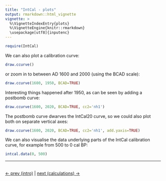 ```yaml
---
title: "IntCal - plots"
output: rmarkdown::html_vignette
vignette: >
  %\VignetteIndexEntry{plots}
  %\VignetteEngine{knitr::rmarkdown}
  \usepackage[utf8]{inputenc}
---
```


```r
require(IntCal)
```

We can also plot a calibration curve:

```r
draw.ccurve()
```

or zoom in to between AD 1600 and 2000 (using the BCAD scale):

```r
draw.ccurve(1600, 1950, BCAD=TRUE)
```

Interesting things happened after 1950, as can be seen by adding a postbomb curve:

```r
draw.ccurve(1600, 2020, BCAD=TRUE, cc2='nh1')

````

The postbomb curve dwarves the IntCal20 curve, so we could also plot both on separate vertical axes: 

```r
draw.ccurve(1600, 2020, BCAD=TRUE, cc2='nh1', add.yaxis=TRUE)
```

We can also visualise the data underlying parts of the IntCal calibration curve, for example from 500 to 0 cal BP:

```r
intcal.data(0, 500)
```


***

<br>
[<- prev (intro)](./intro.html) | 
[next (calculations) ->](./calculations.html)
<br>

